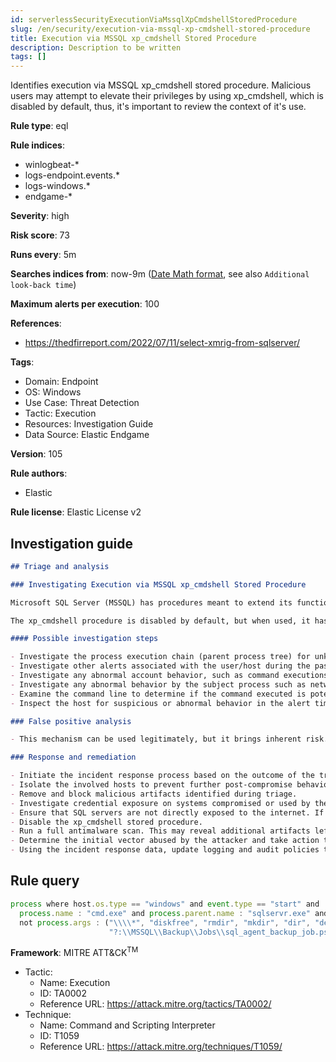 ```yaml
---
id: serverlessSecurityExecutionViaMssqlXpCmdshellStoredProcedure
slug: /en/security/execution-via-mssql-xp-cmdshell-stored-procedure
title: Execution via MSSQL xp_cmdshell Stored Procedure
description: Description to be written
tags: []
---
```


<div id="execution-via-mssql-xp-cmdshell-stored-procedure"></div>

Identifies execution via MSSQL xp_cmdshell stored procedure. Malicious users may attempt to elevate their privileges by using xp_cmdshell, which is disabled by default, thus, it's important to review the context of it's use.

**Rule type**: eql

**Rule indices**: 

* winlogbeat-*
* logs-endpoint.events.*
* logs-windows.*
* endgame-*

**Severity**: high

**Risk score**: 73

**Runs every**: 5m

**Searches indices from**: now-9m ([Date Math format](((ref))/common-options.html#date-math), see also <DocLink id="serverlessSecurityRulesUiCreate" section="set-the-rules-schedule">`Additional look-back time`</DocLink>)

**Maximum alerts per execution**: 100

**References**: 

* https://thedfirreport.com/2022/07/11/select-xmrig-from-sqlserver/

**Tags**: 

* Domain: Endpoint
* OS: Windows
* Use Case: Threat Detection
* Tactic: Execution
* Resources: Investigation Guide
* Data Source: Elastic Endgame

**Version**: 105

**Rule authors**: 

* Elastic

**Rule license**: Elastic License v2

## Investigation guide

```markdown
## Triage and analysis

### Investigating Execution via MSSQL xp_cmdshell Stored Procedure

Microsoft SQL Server (MSSQL) has procedures meant to extend its functionality, the Extended Stored Procedures. These procedures are external functions written in C/C++; some provide interfaces for external programs. This is the case for xp_cmdshell, which spawns a Windows command shell and passes in a string for execution. Attackers can use this to execute commands on the system running the SQL server, commonly to escalate their privileges and establish persistence.

The xp_cmdshell procedure is disabled by default, but when used, it has the same security context as the MSSQL Server service account, which is often privileged.

#### Possible investigation steps

- Investigate the process execution chain (parent process tree) for unknown processes. Examine their executable files for prevalence, whether they are located in expected locations, and if they are signed with valid digital signatures.
- Investigate other alerts associated with the user/host during the past 48 hours.
- Investigate any abnormal account behavior, such as command executions, file creations or modifications, and network connections.
- Investigate any abnormal behavior by the subject process such as network connections, registry or file modifications, and any spawned child processes.
- Examine the command line to determine if the command executed is potentially harmful or malicious.
- Inspect the host for suspicious or abnormal behavior in the alert timeframe.

### False positive analysis

- This mechanism can be used legitimately, but it brings inherent risk. The security team must monitor any activity of it. If recurrent tasks are being executed using this mechanism, consider adding exceptions — preferably with a full command line.

### Response and remediation

- Initiate the incident response process based on the outcome of the triage.
- Isolate the involved hosts to prevent further post-compromise behavior.
- Remove and block malicious artifacts identified during triage.
- Investigate credential exposure on systems compromised or used by the attacker to ensure all compromised accounts are identified. Reset passwords for these accounts and other potentially compromised credentials, such as email, business systems, and web services.
- Ensure that SQL servers are not directly exposed to the internet. If there is a business justification for such, use an allowlist to allow only connections from known legitimate sources.
- Disable the xp_cmdshell stored procedure.
- Run a full antimalware scan. This may reveal additional artifacts left in the system, persistence mechanisms, and malware components.
- Determine the initial vector abused by the attacker and take action to prevent reinfection through the same vector.
- Using the incident response data, update logging and audit policies to improve the mean time to detect (MTTD) and the mean time to respond (MTTR).
```

## Rule query

```js
process where host.os.type == "windows" and event.type == "start" and
  process.name : "cmd.exe" and process.parent.name : "sqlservr.exe" and
  not process.args : ("\\\\*", "diskfree", "rmdir", "mkdir", "dir", "del", "rename", "bcp", "*XMLNAMESPACES*",
                      "?:\\MSSQL\\Backup\\Jobs\\sql_agent_backup_job.ps1", "K:\\MSSQL\\Backup\\msdb", "K:\\MSSQL\\Backup\\Logins")

```

**Framework**: MITRE ATT&CK<sup>TM</sup>

* Tactic:
    * Name: Execution
    * ID: TA0002
    * Reference URL: https://attack.mitre.org/tactics/TA0002/
* Technique:
    * Name: Command and Scripting Interpreter
    * ID: T1059
    * Reference URL: https://attack.mitre.org/techniques/T1059/

